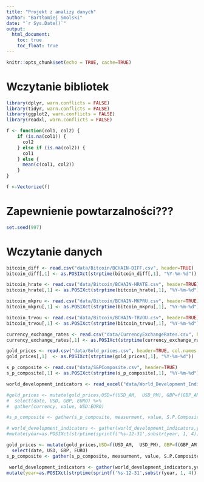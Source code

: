 ```yaml
---
title: "Projekt z analizy danych"
author: "Bartłomiej Smolski"
date: "`r Sys.Date()`"
output: 
  html_document: 
    toc: true
    toc_float: true
---
```


```r
knitr::opts_chunk$set(echo = TRUE, cache=TRUE)
```

# Wczytanie bibliotek
```r
library(dplyr, warn.conflicts = FALSE)
library(tidyr, warn.conflicts = FALSE)
library(ggplot2, warn.conflicts = FALSE)
library(readxl, warn.conflicts = FALSE)
```

```r
f <- function(col1, col2) {
    if (is.na(col1)) {
      col2
    } else if (is.na(col2)) {
      col1
    } else {
      mean(c(col1, col2))
    }
}

f <-Vectorize(f)  

```

# Zapewnienie powtarzalności???
```r
set.seed(997)
```



# Wczytanie danych

```r
bitcoin_diff <- read.csv("data/Bitcoin/BCHAIN-DIFF.csv", header=TRUE)
bitcoin_diff[,1] <- as.POSIXct(strptime(bitcoin_diff[,1], "%Y-%m-%d"))

bitcoin_hrate <- read.csv("data/Bitcoin/BCHAIN-HRATE.csv", header=TRUE)
bitcoin_hrate[,1] <- as.POSIXct(strptime(bitcoin_hrate[,1], "%Y-%m-%d"))

bitcoin_mkpru <- read.csv("data/Bitcoin/BCHAIN-MKPRU.csv", header=TRUE)
bitcoin_mkpru[,1] <- as.POSIXct(strptime(bitcoin_mkpru[,1], "%Y-%m-%d"))

bitcoin_trvou <- read.csv("data/Bitcoin/BCHAIN-TRVOU.csv", header=TRUE)
bitcoin_trvou[,1] <- as.POSIXct(strptime(bitcoin_trvou[,1], "%Y-%m-%d"))

currency_exchange_rates <- read.csv("data/CurrencyExchangeRates.csv", header=TRUE)
currency_exchange_rates[,1] <- as.POSIXct(strptime(currency_exchange_rates[,1], "%Y-%m-%d"))

gold_prices <- read.csv("data/Gold_prices.csv", header=TRUE, col.names = c("date", "USD_AM", "USD_PM", "GBP_AM",  "GBP_PM",  "EURO_AM", "EURO_PM"))
gold_prices[,1]  <- as.POSIXct(strptime(gold_prices[,1], "%Y-%m-%d"))

s_p_composite <- read.csv("data/S&PComposite.csv", header=TRUE)
s_p_composite[,1] <- as.POSIXct(strptime(s_p_composite[,1], "%Y-%m-%d"))

world_development_indicators <- read_excel("data/World_Development_Indicators.xlsx", sheet="Data")

```

```r
#gold_prices <- mutate(gold_prices,USD=f(USD_AM,  USD_PM), GBP=f(GBP_AM, GBP_PM), EURO=f(EURO_AM, EURO_PM)) %>% 
#  select(date, USD, GBP, EURO) %>%
#  gather(currency, value, USD:EURO)

#s_p_composite <- gather(s_p_composite, measurment, value, S.P.Composite:Cyclically.Adjusted.PE.Ratio)

# world_development_indicators <- gather(world_development_indicators,year, value, "1970 [YR1970]":"2020 [YR2020]") %>% 
#mutate(year=as.POSIXct(strptime(sprintf('%s-12-31',substr(year, 1, 4)), "%Y-%m-%d")))
```

```r
gold_prices <- mutate(gold_prices,USD=f(USD_AM,  USD_PM), GBP=f(GBP_AM, GBP_PM), EURO=f(EURO_AM, EURO_PM)) %>% 
  select(date, USD, GBP, EURO) 
s_p_composite <- gather(s_p_composite, measurment, value, S.P.Composite:Cyclically.Adjusted.PE.Ratio)

 world_development_indicators <- gather(world_development_indicators,year, value, "1970 [YR1970]":"2020 [YR2020]") %>% 
mutate(year=as.POSIXct(strptime(sprintf('%s-12-31',substr(year, 1, 4)), "%Y-%m-%d")))
```